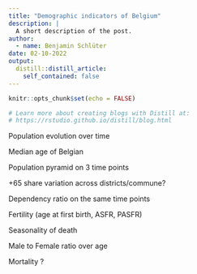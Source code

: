 ```yaml
---
title: "Demographic indicators of Belgium"
description: |
  A short description of the post.
author:
  - name: Benjamin Schlüter
date: 02-10-2022
output:
  distill::distill_article:
    self_contained: false
---
```



```r
knitr::opts_chunk$set(echo = FALSE)

# Learn more about creating blogs with Distill at:
# https://rstudio.github.io/distill/blog.html

```

Population evolution over time

Median age of Belgian

Population pyramid on 3 time points

+65 share variation across districts/commune?

Dependency ratio on the same time points

Fertility (age at first birth, ASFR, PASFR)

Seasonality of death

Male to Female ratio over age

Mortality ?

